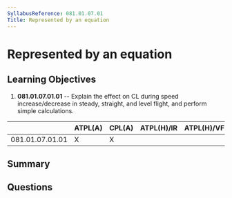 ```yaml
---
SyllabusReference: 081.01.07.01
Title: Represented by an equation
---
```


# Represented by an equation

## Learning Objectives

1. **081.01.07.01.01** -- Explain the effect on CL during speed increase/decrease
   in steady, straight, and level flight, and perform simple calculations.

|                 | ATPL(A) | CPL(A) | ATPL(H)/IR | ATPL(H)/VFR | CPL(H) | IR  | CBIR(A) |
| --------------- | ------- | ------ | ---------- | ----------- | ------ | --- | ------- |
| 081.01.07.01.01 | X       | X      |            |             |        |     |         |

## Summary

## Questions
